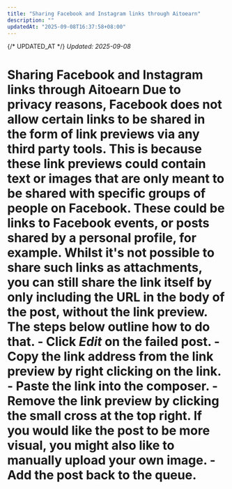 ```yaml
---
title: "Sharing Facebook and Instagram links through Aitoearn"
description: ""
updatedAt: "2025-09-08T16:37:58+08:00"
---
```

{/* UPDATED_AT */}
_Updated: 2025-09-08_

# Sharing Facebook and Instagram links through Aitoearn Due to privacy reasons, Facebook does not allow certain links to be shared in the form of link previews via any third party tools. This is because these link previews could contain text or images that are only meant to be shared with specific groups of people on Facebook. These could be links to Facebook events, or posts shared by a personal profile, for example. Whilst it's not possible to share such links as attachments, you can still share the link itself by only including the URL in the body of the post, without the link preview. The steps below outline how to do that. - Click ***Edit*** on the failed post. - Copy the link address from the link preview by right clicking on the link. - Paste the link into the composer. - Remove the link preview by clicking the small cross at the top right. If you would like the post to be more visual, you might also like to manually upload your own image. - Add the post back to the queue.